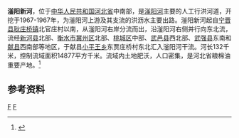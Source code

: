 '''滏阳新河'''，位于[[中华人民共和国|中华人民共和国]][[河北省|河北省]]中南部，是[[滏阳河|滏阳河]]主要的人工行洪河道，开挖于1967-1967年，为滏阳河上游及其支流的洪沥水主要出路。滏阳新河起自[[宁晋县|宁晋县]][[耿庄桥镇|耿庄桥镇]]北官庄村以南，从滏阳河右岸分流而出，沿滏阳河右侧并行向东北流，流经[[新河县|新河县]]北部、[[衡水市|衡水市]][[冀州区|冀州区]]北部、[[桃城区|桃城区]]中部、[[武邑县|武邑县]]西北部、[[武强县|武强县]]东南和[[献县|献县]]西南部等地区，于献县[[小平王乡|小平王乡]]东贾庄桥村东北汇入滏阳河干流。河长132千米，控制流域面积14877平方千米。流域内土地肥沃，人口密集，是河北省粮棉油重要产地。<ref name="中国河湖大典">{{cite book zh |author=《[[中国河湖大典|中国河湖大典]]》编纂委员会 |title=《中国河湖大典·海河卷》 |format=M |edition=1 |location=北京 |publisher=中国水利水电出版社 |date=2013年1月 |pages=160页 |id= ISBN 978-7-5170-0563-6}}</ref>
==参考资料==
{{reflist}}
[[Category:海河水系|F]]
[[Category:河北河流|F]]